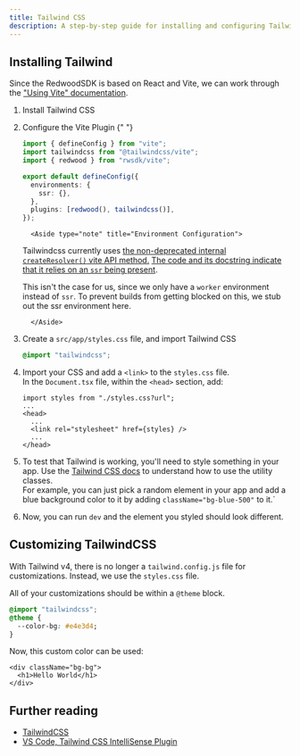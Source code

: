 ```yaml
---
title: Tailwind CSS
description: A step-by-step guide for installing and configuring Tailwind CSS v4 in Redwood SDK projects, including customization options and font integration techniques.
---
```




## Installing Tailwind

Since the RedwoodSDK is based on React and Vite, we can work through the ["Using Vite" documentation](https://tailwindcss.com/docs/installation/using-vite).

<Steps>

1.  Install Tailwind CSS

    <PackageManagers pkg="tailwindcss @tailwindcss/vite" />

2.  Configure the Vite Plugin
    {" "}

    ```ts ins="import tailwindcss from '@tailwindcss/vite'" ins="tailwindcss()," {3, 12} ins={7-9} title="vite.config.mts"
    import { defineConfig } from "vite";
    import tailwindcss from "@tailwindcss/vite";
    import { redwood } from "rwsdk/vite";

    export default defineConfig({
      environments: {
        ssr: {},
      },
      plugins: [redwood(), tailwindcss()],
    });
    ```

          <Aside type="note" title="Environment Configuration">

    Tailwindcss currently uses [the non-deprecated internal `createResolver()` vite API method.](https://github.com/tailwindlabs/tailwindcss/blob/main/packages/%40tailwindcss-vite/src/index.ts#L22) [The code and its docstring indicate that it relies on an `ssr` being present](https://github.com/vitejs/vite/blob/c0e3dba3108e479ab839205cfb046db327bdaf43/packages/vite/src/node/config.ts#L1498).

    This isn't the case for us, since we only have a `worker` environment instead of `ssr`. To prevent builds from getting blocked on this, we stub out the ssr environment here.

          </Aside>

3.  Create a `src/app/styles.css` file, and import Tailwind CSS

    ```css title="src/app/styles.css"
    @import "tailwindcss";
    ```

4.  Import your CSS and add a `<link>` to the `styles.css` file.<br />
    In the `Document.tsx` file, within the `<head>` section, add:

    ```tsx title="src/app/Document.tsx" add={1, 5}
    import styles from "./styles.css?url";
    ...
    <head>
      ...
      <link rel="stylesheet" href={styles} />
      ...
    </head>
    ```

5.  To test that Tailwind is working, you'll need to style something in your app. Use the <a href="https://tailwindcss.com/docs/styling-with-utility-classes" target="_blank">Tailwind CSS docs</a> to understand how to use the utility classes.<br />
    For example, you can just pick a random element in your app and add a blue background color to it by adding `className="bg-blue-500"` to it.`

6.  Now, you can run `dev` and the element you styled should look different.
    <PackageManagers type="run" args="dev" />

</Steps>

## Customizing TailwindCSS

With Tailwind v4, there is no longer a `tailwind.config.js` file for customizations. Instead, we use the `styles.css` file.

All of your customizations should be within a `@theme` block.

```css
@import "tailwindcss";
@theme {
  --color-bg: #e4e3d4;
}
```

Now, this custom color can be used:

```tsx
<div className="bg-bg">
  <h1>Hello World</h1>
</div>
```

## Further reading

- [TailwindCSS](https://tailwindcss.com/)
- [VS Code, Tailwind CSS IntelliSense Plugin](https://marketplace.visualstudio.com/items?itemName=bradlc.vscode-tailwindcss)
